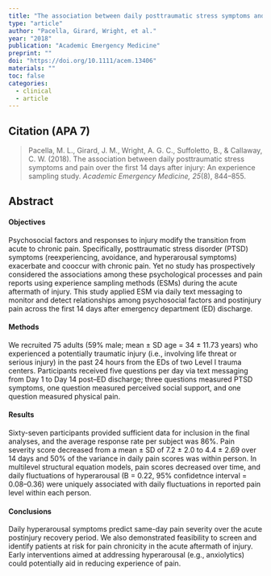 ```yaml
---
title: "The association between daily posttraumatic stress symptoms and pain over the first 14-days after injury: An experience sampling study "
type: "article"
author: "Pacella, Girard, Wright, et al."
year: "2018"
publication: "Academic Emergency Medicine"
preprint: ""
doi: "https://doi.org/10.1111/acem.13406"
materials: ""
toc: false
categories:
  - clinical
  - article
---
```


## Citation (APA 7)

> Pacella, M. L., Girard, J. M., Wright, A. G. C., Suffoletto, B., & Callaway, C. W. (2018). The association between daily posttraumatic stress symptoms and pain over the first 14 days after injury: An experience sampling study. *Academic Emergency Medicine, 25*(8), 844–855.

## Abstract

#### Objectives

Psychosocial factors and responses to injury modify the transition from acute to chronic pain. Specifically, posttraumatic stress disorder (PTSD) symptoms (reexperiencing, avoidance, and hyperarousal symptoms) exacerbate and cooccur with chronic pain. Yet no study has prospectively considered the associations among these psychological processes and pain reports using experience sampling methods (ESMs) during the acute aftermath of injury. This study applied ESM via daily text messaging to monitor and detect relationships among psychosocial factors and postinjury pain across the first 14 days after emergency department (ED) discharge.

#### Methods

We recruited 75 adults (59% male; mean ± SD age = 34 ± 11.73 years) who experienced a potentially traumatic injury (i.e., involving life threat or serious injury) in the past 24 hours from the EDs of two Level I trauma centers. Participants received five questions per day via text messaging from Day 1 to Day 14 post–ED discharge; three questions measured PTSD symptoms, one question measured perceived social support, and one question measured physical pain.

#### Results

Sixty-seven participants provided sufficient data for inclusion in the final analyses, and the average response rate per subject was 86%. Pain severity score decreased from a mean ± SD of 7.2 ± 2.0 to 4.4 ± 2.69 over 14 days and 50% of the variance in daily pain scores was within person. In multilevel structural equation models, pain scores decreased over time, and daily fluctuations of hyperarousal (B = 0.22, 95% confidetnce interval = 0.08–0.36) were uniquely associated with daily fluctuations in reported pain level within each person.

#### Conclusions

Daily hyperarousal symptoms predict same-day pain severity over the acute postinjury recovery period. We also demonstrated feasibility to screen and identify patients at risk for pain chronicity in the acute aftermath of injury. Early interventions aimed at addressing hyperarousal (e.g., anxiolytics) could potentially aid in reducing experience of pain.
